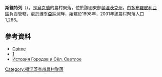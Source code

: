 {{coord|48|24|0|N|37|7|2|E|scale:30000|display=title}}

'''斯維特列'''（{{lang-uk|Світле}}），是[[烏克蘭|烏克蘭]]的農村聚落，位於該國東部[[頓涅茨克州|頓涅茨克州]]，由[[多布羅皮利亞區|多布羅皮利亞區]]負責管轄，處於[[博季亞納河|博季亞納河]]畔，始建於1898年，2001年該農村聚落人口1,286。

==參考資料==
*[http://gska2.rada.gov.ua/pls/z7502/A005?rdat1=07.12.2007&rf7571=7931 Світле]{{dead link|date=2018年3月 |bot=InternetArchiveBot |fix-attempted=yes }}
* [http://belitskoe.at.ua/search/?q=Светлое&m=site&m=news&m=publ&m=board&m=stuff&m=dir&m=photo&m=faq&m=gb&m=forum&t=0] {{Wayback|url=http://belitskoe.at.ua/search/?q=%D0%A1%D0%B2%D0%B5%D1%82%D0%BB%D0%BE%D0%B5&m=site&m=news&m=publ&m=board&m=stuff&m=dir&m=photo&m=faq&m=gb&m=forum&t=0 |date=20160304121555 }}
* [https://web.archive.org/web/20150219174150/http://ukrssr.ru/Donezkaja.obl/Dobropolxskij.rajon/Svetloe.html История Городов и Сёл. Светлое]{{ref-ru}}

{{DEFAULTSORT:Світле (Добропільський район)}}
[[Category:頓涅茨克州農村聚落|Category:頓涅茨克州農村聚落]]


{{Donetsk-geo-stub}}